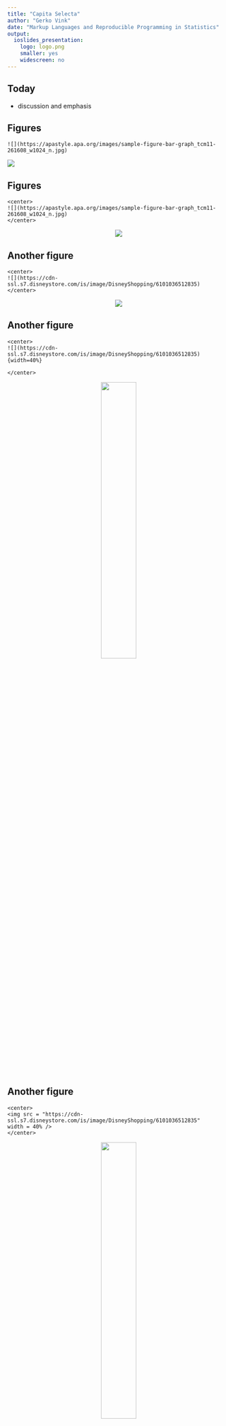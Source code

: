 ```yaml
---
title: "Capita Selecta"
author: "Gerko Vink"
date: "Markup Languages and Reproducible Programming in Statistics"
output:
  ioslides_presentation:
    logo: logo.png
    smaller: yes
    widescreen: no
---
```


## Today

- discussion and emphasis

## Figures

```
![](https://apastyle.apa.org/images/sample-figure-bar-graph_tcm11-261608_w1024_n.jpg)
```
![](https://apastyle.apa.org/images/sample-figure-bar-graph_tcm11-261608_w1024_n.jpg)

## Figures

```
<center>
![](https://apastyle.apa.org/images/sample-figure-bar-graph_tcm11-261608_w1024_n.jpg)
</center>
```
<center>
![](https://apastyle.apa.org/images/sample-figure-bar-graph_tcm11-261608_w1024_n.jpg)
</center>

## Another figure

```
<center>
![](https://cdn-ssl.s7.disneystore.com/is/image/DisneyShopping/6101036512835)
</center>
```

<center>
![](https://cdn-ssl.s7.disneystore.com/is/image/DisneyShopping/6101036512835)
</center>

## Another figure

```
<center>
![](https://cdn-ssl.s7.disneystore.com/is/image/DisneyShopping/6101036512835){width=40%}

</center>
```

<center>
![](https://cdn-ssl.s7.disneystore.com/is/image/DisneyShopping/6101036512835){width=40%}
</center>

## Another figure

```
<center>
<img src = "https://cdn-ssl.s7.disneystore.com/is/image/DisneyShopping/6101036512835" 
width = 40% />
</center>
```

<center>
<img src = "https://cdn-ssl.s7.disneystore.com/is/image/DisneyShopping/6101036512835" 
width = 40% />
</center>



## Another figure
```
{r, out.width = "30%", fig.align = 'center'}
```
```r
library(knitr)
fig <- "https://cdn-ssl.s7.disneystore.com/is/image/DisneyShopping/6101036512835"
include_graphics(fig)
```

## `R` figures
```
{r, fig.width=3, fig.height=1}
```

```r
library(dygraphs)
dygraph(nhtemp, main = "New Haven Temperatures", ylab = "Temp (F)") 
```

## `R` figures
```
{r, fig.width=6, fig.height=2.5}
```

```r
library(dygraphs)
dygraph(nhtemp, main = "New Haven Temperatures", ylab = "Temp (F)") 
```

## `R` figures
```r
library(ggplot2, warn.conflicts = FALSE)
library(plotly, warn.conflicts = FALSE)
p <- ggplot(mpg, aes(displ, hwy, colour = class)) +
  geom_point() +
  geom_smooth(se = FALSE, method = lm) 
p %>% ggplotly()
```

## `R` figures
```r
library(ggplot2, warn.conflicts = FALSE)
library(plotly, warn.conflicts = FALSE)
p <- ggplot(mpg, aes(displ, hwy, colour = class)) +
  geom_point() +
  geom_smooth(se = FALSE, method = lm) 
p %>% ggplotly()
```

## Equations

- `$\mu$` is used for in-line equations
- `$$\mu$$` is used for equations

Let's assume that $Y$ follows a normal distribution. $$Y \sim  \mathcal{N}(\mu, \sigma^2)$$
Where we set in our simulations $\mu = 10$ and $\sigma^2 = 5$. We do something for every $Y_i$. 


## Equations

- `$\mu$` is used for in-line equations
- `$$\mu$$` is used for equations

Let's assume that $y$ is a vector with $N$ elements such that $$y \sim  \mathcal{N}(\mu, \sigma^2),$$
where we set in our simulations $\mu = 10$ and $\sigma^2 = 5$. We do something for every $Y_i$ with $i = 1, \dots, N$.

## Columns
```
<div style="float: left; width: 60%;">
![](image.png){width=90%}
</div>

<div style="float: right; width: 40%;">
YOUR TEXT
</div>

<div style="clear: both;"></div>
REMAINDER OF THE SLIDE WITHOUT COLUMNS
```

## Columns
<div style="float: left; width: 60%;">
![](https://www.gerkovink.com/rabobank/files/L4/img/8.%20prediction_intervals.png){width=90%}
</div>

<div style="float: right; width: 40%;">
Prediction intervals can also be hugely informative!

Prediction intervals are generally wider than confidence intervals

- This is because it covers inherent uncertainty in the data point on top of sampling uncertainty
- Just like CIs, PIs will become more narrow (for locations) where more information is observed (less uncertainty)
- Usually this is at the location of the mean of the predicted values.
</div>
<div style="clear: both;"></div>

<center>
**Narrower intervals mean less uncertainty. It does not mean less bias!**
</center>


## Tables
```r
library(xtable); library(mice); library(dplyr)
dat <- nhanes %>% head
xtable(dat)
```

## Tables
```r
library(kableExtra)
dat %>% 
  kbl
```

## Tables
```r
dat %>% 
  kbl %>% 
  kable_paper("hover", full_width = FALSE)
```

## Tables
```r
dat %>% 
  kbl(caption = "nhanes") %>% 
  kable_classic(full_width = FALSE, html_font = "Arial")
```

## Tables
```r
dat %>% 
  kbl(caption = "nhanes") %>% 
  kable_classic_2(full_width = FALSE, html_font = "Arial")
```

## Tables
```r
library(DT)
nhanes %>% 
  datatable(options = list(pageLength = 7))
```